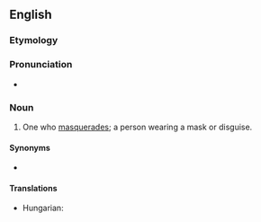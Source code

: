 ==English==

===Etymology===
{{suffix|en|masquerade|er|id2=agent noun}}

===Pronunciation===
* {{rhymes|eɪdə(r)|lang=en}}

===Noun===
{{en-noun}}

# One who [[masquerade]]s; a person wearing a mask or disguise.

====Synonyms====
* {{l|en|masker}}

====Translations====
{{trans-top|one who wears a mask}}
* Hungarian: {{t+|hu|álarcos}}
{{trans-mid}}
{{trans-bottom}}